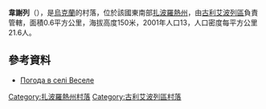 {{coord|47|41|26|N|36|23|46|E|scale:100000|display=title}}

'''韋謝列'''（{{lang-uk|Веселе}}），是[[烏克蘭|烏克蘭]]的村落，位於該國東南部[[扎波羅熱州|扎波羅熱州]]，由[[古利艾波列區|古利艾波列區]]負責管轄，面積0.6平方公里，海拔高度150米，2001年人口13，人口密度每平方公里21.6人。

==參考資料==
* [http://weather.in.ua/ua/zaporozhskaja/3413 Погода в селі Веселе] {{Wayback|url=http://weather.in.ua/ua/zaporozhskaja/3413 |date=20111220160608 }}

[[Category:扎波羅熱州村落|Category:扎波羅熱州村落]]
[[Category:古利艾波列區村落|Category:古利艾波列區村落]]


{{Zaporizhia-geo-stub}}